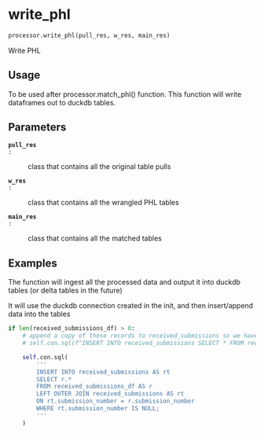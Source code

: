# write_phl { #wadoh_subtyping.processor.write_phl }

```python
processor.write_phl(pull_res, w_res, main_res)
```

Write PHL

## Usage {.doc-section .doc-section-usage}

To be used after processor.match_phl() function.
This function will write dataframes out to duckdb tables.

## Parameters {.doc-section .doc-section-parameters}

<code>[**pull_res**]{.parameter-name} [:]{.parameter-annotation-sep} []{.parameter-annotation}</code>

:   class that contains all the original table pulls

<code>[**w_res**]{.parameter-name} [:]{.parameter-annotation-sep} []{.parameter-annotation}</code>

:   class that contains all the wrangled PHL tables

<code>[**main_res**]{.parameter-name} [:]{.parameter-annotation-sep} []{.parameter-annotation}</code>

:   class that contains all the matched tables

## Examples {.doc-section .doc-section-examples}

The function will ingest all the processed data and output it into duckdb tables (or delta tables in the future)

It will use the duckdb connection created in the init, and then insert/append data into the tables

```python
if len(received_submissions_df) > 0:
    # append a copy of these records to received_submissions so we have a raw data snapshot
    # self.con.sql(f"INSERT INTO received_submissions SELECT * FROM received_submissions_df") 

    self.con.sql(
        '''
        INSERT INTO received_submissions AS rt
        SELECT r.*
        FROM received_submissions_df AS r
        LEFT OUTER JOIN received_submissions AS rt
        ON rt.submission_number = r.submission_number
        WHERE rt.submission_number IS NULL;
        '''
    )

```